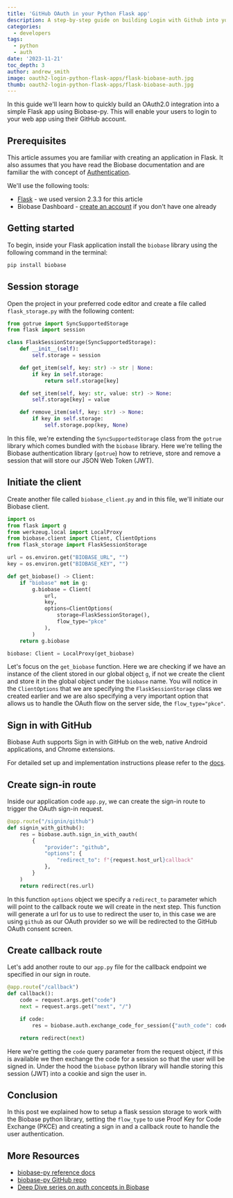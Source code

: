 ```yaml
---
title: 'GitHub OAuth in your Python Flask app'
description: A step-by-step guide on building Login with Github into your Python apps.
categories:
  - developers
tags:
  - python
  - auth
date: '2023-11-21'
toc_depth: 3
author: andrew_smith
image: oauth2-login-python-flask-apps/flask-biobase-auth.jpg
thumb: oauth2-login-python-flask-apps/flask-biobase-auth.jpg
---
```


In this guide we'll learn how to quickly build an OAuth2.0 integration into a simple Flask app using Biobase-py. This will enable your users to login to your web app using their GitHub account.

## Prerequisites

This article assumes you are familiar with creating an application in Flask. It also assumes that you have read the Biobase documentation and are familiar the with concept of [Authentication](https://biobase.studio/docs/guides/auth).

We'll use the following tools:

- [Flask](https://flask.palletsprojects.com/en/3.0.x/) - we used version 2.3.3 for this article
- Biobase Dashboard - [create an account](https://database.new/) if you don't have one already

## Getting started

To begin, inside your Flask application install the `biobase` library using the following command in the terminal:

```bash
pip install biobase
```

## Session storage

Open the project in your preferred code editor and create a file called `flask_storage.py` with the following content:

```python
from gotrue import SyncSupportedStorage
from flask import session

class FlaskSessionStorage(SyncSupportedStorage):
    def __init__(self):
        self.storage = session

    def get_item(self, key: str) -> str | None:
        if key in self.storage:
            return self.storage[key]

    def set_item(self, key: str, value: str) -> None:
        self.storage[key] = value

    def remove_item(self, key: str) -> None:
        if key in self.storage:
            self.storage.pop(key, None)
```

In this file, we're extending the `SyncSupportedStorage` class from the `gotrue` library which comes bundled with the `biobase` library. Here we're telling the Biobase authentication library (`gotrue`) how to retrieve, store and remove a session that will store our JSON Web Token (JWT).

## Initiate the client

Create another file called `biobase_client.py` and in this file, we'll initiate our Biobase client.

```python
import os
from flask import g
from werkzeug.local import LocalProxy
from biobase.client import Client, ClientOptions
from flask_storage import FlaskSessionStorage

url = os.environ.get("BIOBASE_URL", "")
key = os.environ.get("BIOBASE_KEY", "")

def get_biobase() -> Client:
    if "biobase" not in g:
        g.biobase = Client(
            url,
            key,
            options=ClientOptions(
                storage=FlaskSessionStorage(),
                flow_type="pkce"
            ),
        )
    return g.biobase

biobase: Client = LocalProxy(get_biobase)
```

Let's focus on the `get_biobase` function. Here we are checking if we have an instance of the client stored in our global object `g`, if not we create the client and store it in the global object under the `biobase` name. You will notice in the `ClientOptions` that we are specifying the `FlaskSessionStorage` class we created earlier and we are also specifying a very important option that allows us to handle the OAuth flow on the server side, the `flow_type="pkce"`.

## Sign in with GitHub

Biobase Auth supports Sign in with GitHub on the web, native Android applications, and Chrome extensions.

For detailed set up and implementation instructions please refer to the [docs](https://biobase.studio/docs/guides/auth/social-login/auth-github).

## Create sign-in route

Inside our application code `app.py`, we can create the sign-in route to trigger the OAuth sign-in request.

```python
@app.route("/signin/github")
def signin_with_github():
    res = biobase.auth.sign_in_with_oauth(
        {
            "provider": "github",
            "options": {
	            "redirect_to": f"{request.host_url}callback"
	        },
        }
    )
    return redirect(res.url)
```

In this function `options` object we specify a `redirect_to` parameter which will point to the callback route we will create in the next step. This function will generate a url for us to use to redirect the user to, in this case we are using `github` as our OAuth provider so we will be redirected to the GitHub OAuth consent screen.

## Create callback route

Let's add another route to our `app.py` file for the callback endpoint we specified in our sign in route.

```python
@app.route("/callback")
def callback():
    code = request.args.get("code")
    next = request.args.get("next", "/")

    if code:
        res = biobase.auth.exchange_code_for_session({"auth_code": code})

    return redirect(next)
```

Here we're getting the `code` query parameter from the request object, if this is available we then exchange the code for a session so that the user will be signed in. Under the hood the `biobase` python library will handle storing this session (JWT) into a cookie and sign the user in.

## Conclusion

In this post we explained how to setup a flask session storage to work with the Biobase python library, setting the `flow_type` to use Proof Key for Code Exchange (PKCE) and creating a sign in and a callback route to handle the user authentication.

## More Resources

- [biobase-py reference docs](https://biobase.studio/docs/reference/python/installing)
- [biobase-py GitHub repo](https://github.com/biobase-ai-community/biobase-py)
- [Deep Dive series on auth concepts in Biobase](https://biobase.studio/docs/learn/auth-deep-dive/auth-deep-dive-jwts)
